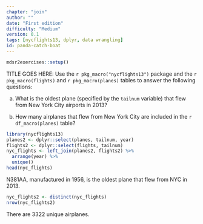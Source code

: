 ```yaml
---
chapter: "join"
author: ""
date: "First edition"
difficulty: "Medium"
version: 0.1
tags: [nycflights13, dplyr, data wrangling]
id: panda-catch-boat 
---
```



```r
mdsr2exercises::setup()
```


TITLE GOES HERE: Use the `r pkg_macro("nycflights13")` package and the `r pkg_macro(flights)` and `r pkg_macro(planes)` tables to answer the following questions: 

a. What is the oldest plane (specified by the `tailnum` variable) that flew from New York City airports in 2013?

b. How many airplanes that flew from New York City are included in the `r df_macro(planes)` table?

<!--begin-answer-->
```r
library(nycflights13)
planes2 <- dplyr::select(planes, tailnum, year)
flights2 <- dplyr::select(flights, tailnum)
nyc_flights <- left_join(planes2, flights2) %>%
  arrange(year) %>%
  unique()
head(nyc_flights)
```

N381AA, manufactured in 1956, is the oldest plane that flew from NYC in 2013.

```r
nyc_flights2 <- distinct(nyc_flights)
nrow(nyc_flights2)
```

There are 3322 unique airplanes.

<!--end-answer-->

